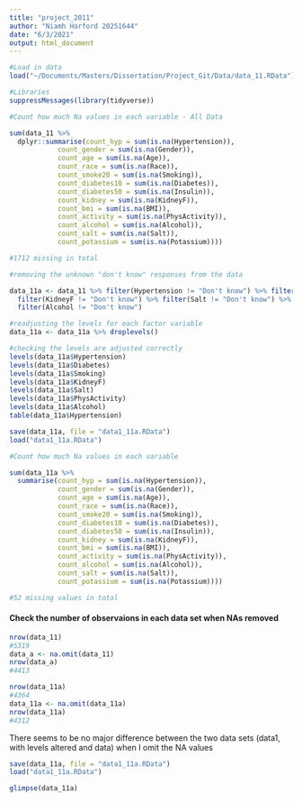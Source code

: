 ```yaml
---
title: "project_2011"
author: "Niamh Harford 20251644"
date: "6/3/2021"
output: html_document
---
```



```r
#Load in data
load("~/Documents/Masters/Dissertation/Project_Git/Data/data_11.RData")
```

```r
#Libraries
suppressMessages(library(tidyverse))
```


```r
#Count how much Na values in each variable - All Data

sum(data_11 %>%
  dplyr::summarise(count_hyp = sum(is.na(Hypertension)),
            count_gender = sum(is.na(Gender)),
            count_age = sum(is.na(Age)),
            count_race = sum(is.na(Race)),
            count_smoke20 = sum(is.na(Smoking)),
            count_diabetes10 = sum(is.na(Diabetes)),
            count_diabetes50 = sum(is.na(Insulin)),
            count_kidney = sum(is.na(KidneyF)),
            count_bmi = sum(is.na(BMI)),
            count_activity = sum(is.na(PhysActivity)),
            count_alcohol = sum(is.na(Alcohol)),
            count_salt = sum(is.na(Salt)),
            count_potassium = sum(is.na(Potassium))))

#1712 missing in total
```


```r
#removing the unknown "don't know" responses from the data

data_11a <- data_11 %>% filter(Hypertension != "Don't know") %>% filter(Diabetes != "Don't know") %>% filter(Smoking != "Don't know") %>%
  filter(KidneyF != "Don't know") %>% filter(Salt != "Don't know") %>%
  filter(Alcohol != "Don't know")

#readjusting the levels for each factor variable
data_11a <- data_11a %>% droplevels()
```

```r
#checking the levels are adjusted correctly
levels(data_11a$Hypertension)
levels(data_11a$Diabetes)
levels(data_11a$Smoking)
levels(data_11a$KidneyF)
levels(data_11a$Salt)
levels(data_11a$PhysActivity)
levels(data_11a$Alcohol)
table(data_11a$Hypertension)
```

```r
save(data_11a, file = "data1_11a.RData")
load("data1_11a.RData")
```


```r
#Count how much Na values in each variable

sum(data_11a %>%
  summarise(count_hyp = sum(is.na(Hypertension)),
            count_gender = sum(is.na(Gender)),
            count_age = sum(is.na(Age)),
            count_race = sum(is.na(Race)),
            count_smoke20 = sum(is.na(Smoking)),
            count_diabetes10 = sum(is.na(Diabetes)),
            count_diabetes50 = sum(is.na(Insulin)),
            count_kidney = sum(is.na(KidneyF)),
            count_bmi = sum(is.na(BMI)),
            count_activity = sum(is.na(PhysActivity)),
            count_alcohol = sum(is.na(Alcohol)),
            count_salt = sum(is.na(Salt)),
            count_potassium = sum(is.na(Potassium))))

#52 missing values in total

```

#### Check the number of observaions in each data set when NAs removed

```r
nrow(data_11)
#5319
data_a <- na.omit(data_11)
nrow(data_a)
#4413
```

```r
nrow(data_11a)
#4364
data_11a <- na.omit(data_11a)
nrow(data_11a)
#4312
```


There seems to be no major difference between the two data sets (data1, with levels altered and data) when I omit the NA values


```r
save(data_11a, file = "data1_11a.RData")
load("data1_11a.RData")
```

```r
glimpse(data_11a)
```